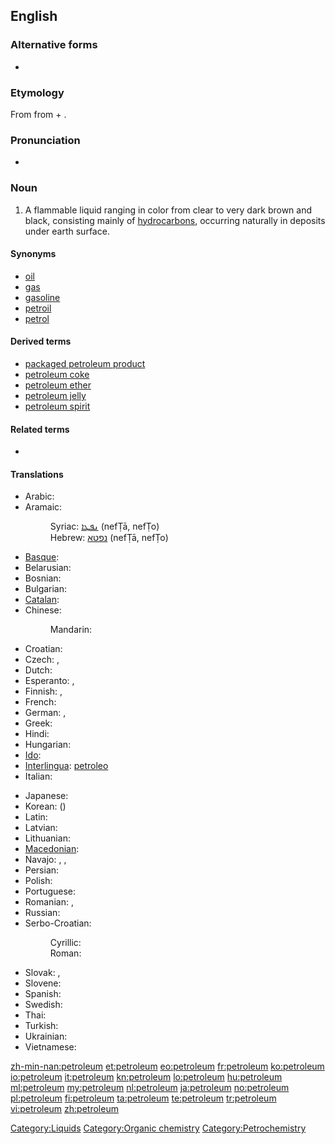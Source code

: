 ==English==
{{wikipedia}}

===Alternative forms===
* {{l|en|petrolæum}} {{qualifier|archaic}}

===Etymology===
From {{etyl|enm}} {{term|petroleum|lang=la}} from {{term|petra||rock|lang=la}} + {{term|oleum||oil|lang=la}}.

===Pronunciation===
* {{audio|En-us-petroleum.ogg|Audio (US)}}

===Noun===
{{en-noun|pl='''[[petroleums]]''' ''or, rarely,'' '''[[petrolea]]'''}}

# A flammable liquid ranging in color from clear to very dark brown and black, consisting mainly of [[hydrocarbon]]s, occurring naturally in deposits under earth surface.

====Synonyms====
* [[oil]]
* [[gas]]
* [[gasoline]]
* [[petroil]]
* [[petrol]]

====Derived terms====
* [[packaged petroleum product]]
* [[petroleum coke]]
* [[petroleum ether]]
* [[petroleum jelly]]
* [[petroleum spirit]]

====Related terms====
* {{l|en|linoleum}}

====Translations====
{{trans-top|the flammable liquid mixture of hydrocarbons}}
* Arabic: {{t|ar|نفط|m|tr=nafT|sc=Arab}}
* Aramaic:
*: Syriac: [[ܢܦܛܐ]] (nefṬā, nefṬo) {{m}}
*: Hebrew: [[נפטא]] (nefṬā, nefṬo) {{m}}
* [[Basque]]: {{t|eu|harrolio}}
* Belarusian: {{t|be|нафта|f|tr=náfta|sc=Cyrl}}
* Bosnian: {{t-|bs|nafta|f}}
* Bulgarian: {{t|bg|нафта|f|tr=náfta|sc=Cyrl}}
* [[Catalan]]: {{t+|ca|petroli}}
* Chinese:
*: Mandarin: {{t-|cmn|石油|tr=shíyóu|sc=Hani}}
* Croatian: {{t-|hr|nafta|f|alt=nȁfta}}
* Czech: {{t+|cs|ropa|f}}, {{t-|cs|nafta|f}}
* Dutch: {{t+|nl|petroleum|m}}
* Esperanto: {{t-|eo|petrolo|xs=Esperanto}}, {{t|eo|nafto}}
* Finnish: {{t+|fi|raakaöljy}}, {{t+|fi|maaöljy}}
* French: {{t+|fr|pétrole|m}}
* German: {{t|de|Erdöl|n}}, {{t|de|Petroleum|n}}
* Greek: {{t+|el|πετρέλαιο|tr=petréleo}}
* Hindi: {{t|hi|पेट्रोलियम|tr=peṭroliyam|sc=Deva}}
* Hungarian: {{t+|hu|kőolaj}}
* [[Ido]]: {{t+|io|petrolo|xs=Ido}}
* [[Interlingua]]: [[petroleo]]
* Italian: {{t+|it|petrolio|m}}
{{trans-mid}}
* Japanese: {{t|ja|石油|tr=せきゆ, sekiyu|sc=Jpan}}
* Korean: {{t|ko|석유|tr=seokyu|sc=Kore}} ({{t|ko|石油|sc=Kore}})
* Latin: {{t-|la|petroleum}}
* Latvian: {{t-|lv|nafta|f|xs=Latvian}}
* Lithuanian: {{t|lt|nafta|f}}
* [[Macedonian]]: {{t|mk|нафта|f|tr=náfta|sc=Cyrl}}
* Navajo: {{tø|nv|akʼah}}, {{tø|nv|akʼahkǫʼ}}, {{tø|nv|tókǫʼí‎}}
* Persian: {{t|fa|نفت|tr=naft|sc=fa-Arab}}
* Polish: {{t+|pl|ropa naftowa|f}}
* Portuguese: {{t+|pt|petróleo|m}}
* Romanian: {{t+|ro|petrol|n}}, {{t|ro|ţiţei|n}}
* Russian: {{t+|ru|нефть|f|tr=neft’}}
* Serbo-Croatian:
*: Cyrillic: {{t|sh|нафта|f|sc=Cyrl}}
*: Roman: {{t|sh|nafta|f}}
* Slovak: {{t|sk|ropa|f}}, {{t|sk|nafta|f}}
* Slovene: {{t|sl|nafta|f}}
* Spanish: {{t+|es|petróleo|m}}
* Swedish: {{t-|sv|petroleum|n}}
* Thai: {{t|th|ปิโตรเลียม|tr=bpì-dtroh-liam|sc=Thai}}
* Turkish: {{t|tr|petrol}}
* Ukrainian: {{t|uk|нафта|f|tr=náfta|sc=Cyrl}}
* Vietnamese: {{t|vi|dầu mỏ}}
{{trans-bottom}}

[[Category:Liquids]]
[[Category:Organic chemistry]]
[[Category:Petrochemistry]]

[[zh-min-nan:petroleum]]
[[et:petroleum]]
[[eo:petroleum]]
[[fr:petroleum]]
[[ko:petroleum]]
[[io:petroleum]]
[[it:petroleum]]
[[kn:petroleum]]
[[lo:petroleum]]
[[hu:petroleum]]
[[ml:petroleum]]
[[my:petroleum]]
[[nl:petroleum]]
[[ja:petroleum]]
[[no:petroleum]]
[[pl:petroleum]]
[[fi:petroleum]]
[[ta:petroleum]]
[[te:petroleum]]
[[tr:petroleum]]
[[vi:petroleum]]
[[zh:petroleum]]
